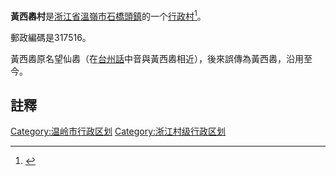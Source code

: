 '''黃西嶴村'''是[[浙江省|浙江省]][[溫嶺市|溫嶺市]][[石橋頭鎮|石橋頭鎮]]的一个[[行政村|行政村]]<ref>{{cite web|title=湖漫水库重大污染源——上游黄西岙村之电镀厂|publisher=虎山論壇|url=http://bbs.wlnews.zjol.com.cn/forum.php?mod=viewthread&tid=318854}}{{dead link|date=2018年5月 |bot=InternetArchiveBot |fix-attempted=yes }}</ref>。

郵政編碼是317516。

黃西嶴原名望仙嶴（在[[台州話|台州話]]中音與黃西嶴相近），後來誤傳為黃西嶴，沿用至今。

==註釋==
{{reflist}}

[[Category:温岭市行政区划|Category:温岭市行政区划]]
[[Category:浙江村级行政区划|Category:浙江村级行政区划]]
